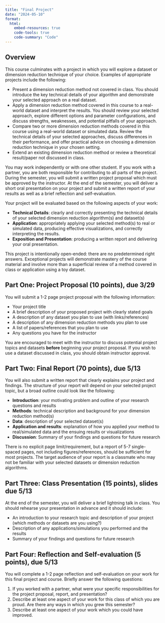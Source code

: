 ```yaml
---
title: "Final Project"
date: "2024-05-10"
format: 
  html:
    embed-resources: true
    code-tools: true
    code-summary: "Code"
---
```

 
 
## Overview

This course culminates with a project in which you will explore a dataset or dimension reduction technique of your choice. Examples of appropriate projects include the following:

- Present a dimension reduction method not covered in class. You should introduce the key technical details of your algorithm and demonstrate your selected approach on a real dataset.
- Apply a dimension reduction method covered in this course to a real-world dataset and interpret the results. You should review your selected approach, explore different options and parameter configurations, and discuss strengths, weaknesses, and potential pitfalls of your approach.
- Compare two or more dimension reduction methods covered in this course using a real-world dataset or simulated data. Review the technical details of your selected approaches, discuss differences in their performance, and offer practical advice on choosing a dimension reduction technique in your chosen setting.
- Extend an existing dimension reduction method or review a theoretical result/paper not discussed in class.

You may work independently or with one other student. If you work with a partner, you are both responsible for contributing to all parts of the project.  During the semester, you will submit a written project proposal which must be approved by the instructor. At the end of the semester, you will deliver a short oral presentation on your project and submit a written report of your results as well as a brief reflection and self-evaluation.

Your project will be evaluated based on the following aspects of your work:

* **Technical Details**: clearly and correctly presenting the technical details of your selected dimension reduction algorithm(s) and dataset(s)
* **Application**: appropriately applying your selected method(s) to real or simulated data, producing effective visualizations, and correctly interpreting the results.
* **Exposition and Presentation**: producing a written report and delivering your oral presentation.

This project is intentionally open-ended: there are no predetermined right answers. Exceptional projects will demonstrate mastery of the course material and involve more than a superficial review of a method covered in class or application using a toy dataset. 

## Part One: Project Proposal (10 points), due 3/29

You will submit a 1-2 page project proposal with the following information:

- Your project title
- A brief description of your proposed project with clearly stated goals
- A description of any dataset you plan to use (with links/references)
- A description of any dimension reduction methods you plan to use
- A list of papers/references that you plan to use
- Any questions you have for the instructor

You are encouraged to meet with the instructor to discuss potential project topics and datasets **before** beginning your project proposal. If you wish to use a dataset discussed in class, you should obtain instructor approval.

## Part Two: Final Report (70 points), due 5/13

You will also submit a written report that clearly explains your project and findings. The structure of your report will depend on your selected project topic, but a broad outline could look like the following:

- **Introduction**: your motivating problem and outline of your research questions and results
- **Methods**: technical description and background for your dimension reduction method(s)
- **Data**: description of your selected dataset(s)
- **Application and results**: explanation of how you applied your method to real/simulated data and the ensuing results or visualizations
- **Discussion**: Summary of your findings and questions for future research

There is no explicit page limit/requirement, but a report of 5-7 single-spaced pages, not including figures/references, should be sufficient for most projects. The target audience of your report is a classmate who may not be familiar with your selected datasets or dimension reduction algorithms.

## Part Three: Class Presentation (15 points), slides due 5/13

At the end of the semester, you will deliver a brief lightning talk in class. You should rehearse your presentation in advance and it should include:

- An introduction to your research topic and description of your project (which methods or datasets are you using?)
- Description of any applications/simulations you performed and the results
- Summary of your findings and questions for future research

## Part Four: Reflection and Self-evaluation (5 points), due 5/13

You will complete a 1-2 page reflection and self-evaluation on your work for this final project and course. Briefly answer the following questions:

1. If you worked with a partner, what were your specific responsibilities for the project proposal, report, and presentation?
2. Describe at least one aspect of your work for this class of which you are proud. Are there any ways in which you grew this semester?
3. Describe at least one aspect of your work which you could have improved.  

